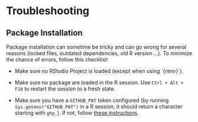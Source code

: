 # Troubleshooting

## Package Installation

Package installation can sometime be tricky and can go wrong for several reasons (locked files, outdated dependencies, old R version ...). To minimize the chance of errors, follow this checklist:

-   Make sure no RStudio Project is loaded (except when using \`{renv}\`).

-   Make sure no package are loaded in the R session. Use `Ctrl + Alt + F10` to restart the session to a fresh state.

-   Make sure you have a `GITHUB_PAT` token configured (by running `Sys.getenv("GITHUB_PAT")` in a R session, it should return a character starting with `ghp_`). If not, follow [these instructions](https://gist.github.com/z3tt/3dab3535007acf108391649766409421).
